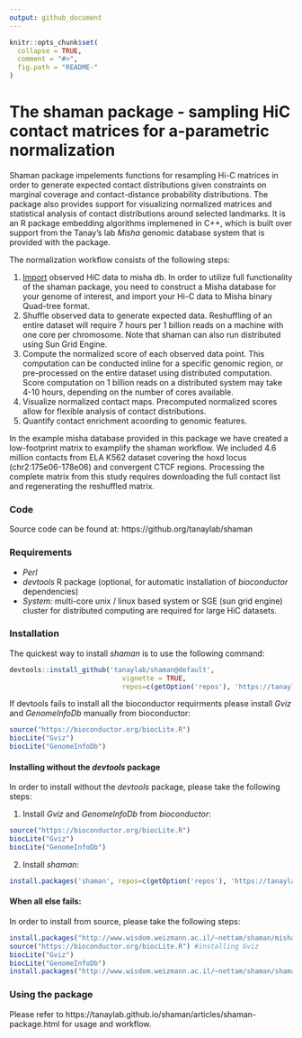 ```yaml
---
output: github_document
---
```


```r
knitr::opts_chunk$set(
  collapse = TRUE,
  comment = "#>",
  fig.path = "README-"
)
```

# The shaman package - sampling HiC contact matrices for a-parametric normalization#

Shaman package impelements functions for resampling Hi-C matrices in order to generate expected contact distributions given constraints on marginal coverage and contact-distance probability distributions. The package also provides support for visualizing normalized matrices and statistical analysis of contact distributions around selected landmarks. It is an R package embedding algorithms implemened in C++, which is built over support from the Tanay's lab *Misha* genomic database system that is provided with the package.


The normalization workflow consists of the following steps:

1. [Import](https://tanaylab.github.io/shaman/articles/import.html) observed HiC data to misha db. In order to utilize full functionality of the shaman package, you need to construct a Misha database for your genome of interest, and import your Hi-C data to Misha binary Quad-tree format.
2. Shuffle observed data to generate expected data. Reshuffling of an entire dataset will require 7 hours per 1 billion reads on a machine with one core per chromosome. Note that shaman can also run distributed using Sun Grid Engine.
3. Compute the normalized score of each observed data point. This computation can be conducted inline for a specific genomic region, or pre-processed on the entire dataset using distributed computation. Score computation on 1 billion reads on a distributed system may take 4-10 hours, depending on the number of cores available.
4. Visualize normalized contact maps. Precomputed normalized scores allow for flexible analysis of contact distributions.
5. Quantify contact enrichment acoording to genomic features.

In the example misha database provided in this package we have created a low-footprint matrix to examplify the shaman workflow. We included 4.6 million contacts from ELA K562 dataset covering the hoxd locus (chr2:175e06-178e06) and convergent CTCF regions. Processing the complete matrix from this study requires downloading the full contact list and regenerating the reshuffled matrix.

### Code
Source code can be found at: 
https://github.org/tanaylab/shaman

### Requirements 
- _Perl_
- _devtools_ R package (optional, for automatic installation of *bioconductor* dependencies)
- _System:_ multi-core unix / linux based system or SGE (sun grid engine) cluster for distributed computing are required for large HiC datasets. 


### Installation 
The quickest way to install *shaman* is to use the following command: 

```r
devtools::install_github('tanaylab/shaman@default', 
                            vignette = TRUE, 
                            repos=c(getOption('repos'), 'https://tanaylab.github.io/repo'))
```

If devtools fails to install all the bioconductor requirments please install _Gviz_ and _GenomeInfoDb_ manually from bioconductor:

```r
source("https://bioconductor.org/biocLite.R")
biocLite("Gviz")
biocLite("GenomeInfoDb")
```

#### Installing without the *devtools* package
In order to install without the *devtools* package, please take the following steps:

1. Install *Gviz* and *GenomeInfoDb* from *bioconductor*:

```r
source("https://bioconductor.org/biocLite.R")
biocLite("Gviz")
biocLite("GenomeInfoDb")
```

2. Install *shaman*:

```r
install.packages('shaman', repos=c(getOption('repos'), 'https://tanaylab.github.io/repo')) 
```


#### When all else fails:
In order to install from source, please take the following steps:
```r
install.packages("http://www.wisdom.weizmann.ac.il/~nettam/shaman/misha_3.5.6.tar.gz", , repos=NULL) # Download and install misha package) 
source("https://bioconductor.org/biocLite.R") #installing Gviz
biocLite("Gviz")
biocLite("GenomeInfoDb")
install.packages("http://www.wisdom.weizmann.ac.il/~nettam/shaman/shaman_2.0.tar.gz", , repos=NULL) # Download and install shaman package)
```


### Using the package
Please refer to  https://tanaylab.github.io/shaman/articles/shaman-package.html for usage and workflow.
